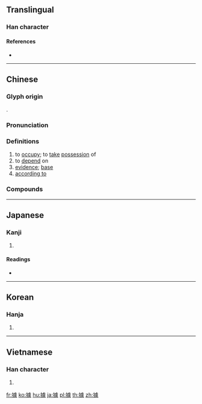 {{character info/new}}
{{also|拠|据}}
==Translingual==
{{Han simplified forms|據|拠|据}}

===Han character===
{{Han char|rn=64|rad=手|as=13|sn=16|four=51032|canj=QYPO|ids=⿰扌豦}}

====References====
* {{Han ref|kx=0459.120|dkj=12839|dj=0808.090|hdz=31967.150|uh=64DA|ud=25818|bh=BEDA|bd=48858}}

----

==Chinese==
{{zh-forms|s=据}}

===Glyph origin===
{{Han etym}}
{{Han compound|手|豦|c1=s|c2=p|t1=hand|ls=psc}}.

===Pronunciation===
{{zh-pron
|m=jù
|c=geoi3
|h=pfs=kí
|md=gé̤ṳ
|mn=qz:kìr/tp,xm:kù/kh,zz:kì
|w=2jy
|mc=y
|oc=y
|cat=v,n,prep
}}

===Definitions===
{{zh-hanzi}}

# to [[occupy]]; to [[take]] [[possession]] of
# to [[depend]] on
# [[evidence]]; [[base]]
# [[according to]]

===Compounds===
{{zh-der|引經據典|公據|失據|割據|引據|字據|彰彰可據|引經據古|信據|實據|不足為據|契據|情況證據|單據|依據|借據|占據|典據|盜無實據|據有|票據|據理力爭|據理而爭|票據交換|明據|直接證據|於法無據|據常|據義履方|援據|準據|應付票據|據稱|據此|根據地|據鞍|據床指麾|空疏無據|據守|票據行為|票據存款|條據|盤據|數據卡|查無實據|應收票據|據理|砥據|真憑實據|據悉|據說|數據|欠據|憑據|票據法|熊據虎跱|無據|播越失據|據點|日據時代|據報|據實|案據|根據|有憑有據|數據機|數據通訊|數據專線|收據|據為己有|考據|考據學|虎據|進退失據|約據|簿據|筆據|論據|竊據|間接證據|鑿鑿有據|霸據|進退無據|非據|證據|言必有據}}

----

==Japanese==

===Kanji===
{{ja-kanji|grade=|rs=手13|style=ky|shin=拠}}

# {{defn|lang=ja|sort=手13}}

====Readings====
* {{ja-readings|on=[[きょ]] (kyo), [[こ]] (ko), [[けき]] (keki)|kun=[[よる]] (yoru), [[あかし]] (akashi), [[ひく]] (hiku)}}

----

==Korean==

===Hanja===
{{ko-hanja|hangeul=거|eumhun=|rv=geo|mr=kŏ|y=ke}}

# {{defn|lang=ko|sort=手13}}

----

==Vietnamese==

===Han character===
{{vi-hantu|[[cớ]], [[cứ]]|rs=手13}}

# {{defn|lang=vi|sort=手13}}

[[fr:據]]
[[ko:據]]
[[hu:據]]
[[ja:據]]
[[pl:據]]
[[th:據]]
[[zh:據]]